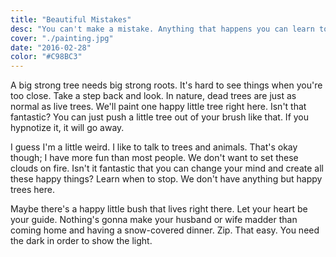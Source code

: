 ```yaml
---
title: "Beautiful Mistakes"
desc: "You can't make a mistake. Anything that happens you can learn to use and make something beautiful out of it."
cover: "./painting.jpg"
date: "2016-02-28"
color: "#C98BC3"
---
```


A big strong tree needs big strong roots. It's hard to see things when you're too close. Take a step back and look. In nature, dead trees are just as normal as live trees. We'll paint one happy little tree right here. Isn't that fantastic? You can just push a little tree out of your brush like that. If you hypnotize it, it will go away.  

I guess I'm a little weird. I like to talk to trees and animals. That's okay though; I have more fun than most people. We don't want to set these clouds on fire. Isn't it fantastic that you can change your mind and create all these happy things? Learn when to stop. We don't have anything but happy trees here.  

Maybe there's a happy little bush that lives right there. Let your heart be your guide. Nothing's gonna make your husband or wife madder than coming home and having a snow-covered dinner. Zip. That easy. You need the dark in order to show the light.  



